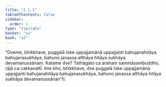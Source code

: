 ```yaml
---
title: "2.1.1"
tableOfContents: false
sidebar:
  order: 1
type: "tipitaka"
basket: "su"
book: "a2"
---
```



<DynamicBreadcrumb />

<Division number="53" book="a2">

<Paragraph number="129" book="a2">
“Dveme, bhikkhave, puggalā loke uppajjamānā uppajjanti bahujanahitāya bahujanasukhāya, bahuno janassa atthāya hitāya sukhāya devamanussānaṃ. Katame dve? Tathāgato ca arahaṃ sammāsambuddho, rājā ca cakkavattī. Ime kho, bhikkhave, dve puggalā loke uppajjamānā uppajjanti bahujanahitāya bahujanasukhāya, bahuno janassa atthāya hitāya sukhāya devamanussānan”ti.
</Paragraph>
</Division>